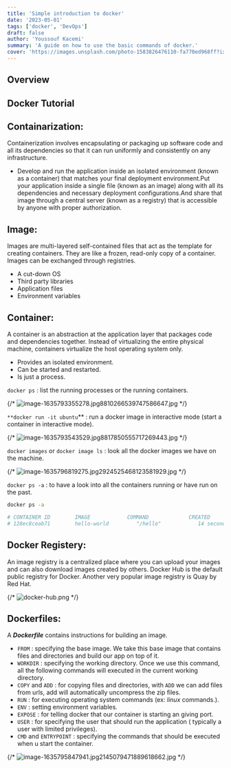 ```yaml
---
title: 'Simple introduction to docker'
date: '2023-05-01'
tags: ['docker', 'DevOps']
draft: false
author: 'Youssouf Kacemi'
summary: 'A guide on how to use the basic commands of docker.'
cover: 'https://images.unsplash.com/photo-1583826476110-fa770ed968ff?ixlib=rb-4.0.3&ixid=MnwxMjA3fDB8MHxwaG90by1wYWdlfHx8fGVufDB8fHx8&auto=format&fit=crop&w=736&q=80'
---
```


## Overview

<TOCInline toc={props.toc} exclude="Overview" toHeading={2} />

## Docker Tutorial

## Containarization:

Containerization involves encapsulating or packaging up software code and all its dependencies so that it can run uniformly and consistently on any infrastructure.

- Develop and run the application inside an isolated environment (known as a container) that matches your final deployment environment.Put your application inside a single file (known as an image) along with all its dependencies and necessary deployment configurations.And share that image through a central server (known as a registry) that is accessible by anyone with proper authorization.

## **Image:**

Images are multi-layered self-contained files that act as the template for creating containers. They are like a frozen, read-only copy of a container. Images can be exchanged through registries.

- A cut-down OS
- Third party libraries
- Application files
- Environment variables

## **Container:**

A container is an abstraction at the application layer that packages code and dependencies together. Instead of virtualizing the entire physical machine, containers virtualize the host operating system only.

- Provides an isolated environment.
- Can be started and restarted.
- Is just a process.

`docker ps` : list the running processes or the running containers.

{/* ![image-1635793355278.jpg8810266539747586647.jpg](Docker%20Tutorial%20aa7d19d6cbd24be7a8cc91e86ee9a579/image-1635793355278.jpg8810266539747586647.jpg) */}

`**docker run -it ubuntu`\*\* : run a docker image in interactive mode (start a container in interactive mode).

{/* ![image-1635793543529.jpg8817850555717269443.jpg](Docker%20Tutorial%20aa7d19d6cbd24be7a8cc91e86ee9a579/image-1635793543529.jpg8817850555717269443.jpg) */}

`docker images` or `docker image ls` : look all the docker images we have on the machine.

{/* ![image-1635796819275.jpg2924525468123581929.jpg](Docker%20Tutorial%20aa7d19d6cbd24be7a8cc91e86ee9a579/image-1635796819275.jpg2924525468123581929.jpg) */}

`docker ps -a` : to have a look into all the containers running or have run on the past.

```bash
docker ps -a

# CONTAINER ID        IMAGE            COMMAND             CREATED             STATUS                     PORTS               NAMES
# 128ec8ceab71        hello-world         "/hello"            14 seconds ago      Exited (0) 13 seconds ago                      exciting_chebyshev
```

## Docker Registery:

An image registry is a centralized place where you can upload your images and can also download images created by others. Docker Hub is the default public registry for Docker. Another very popular image registry is Quay by Red Hat.

{/* ![docker-hub.png](Docker%20Tutorial%20aa7d19d6cbd24be7a8cc91e86ee9a579/docker-hub.png) */}

## Dockerfiles:

A **_Dockerfile_** contains instructions for building an image.

- `FROM` : specifying the base image. We take this base image that contains files and directories and build our app on top of it.
- `WORKDIR` : specifying the working directory. Once we use this command, all the following commands will executed in the current working directory.
- `COPY` and `ADD` : for copying files and directories, with `ADD` we can add files from urls, add will automatically uncompress the zip files.
- `RUN` : for executing operating system commands (ex: _linux_ commands.).
- `ENV` : setting environment variables.
- `EXPOSE` : for telling docker that our container is starting an giving port.
- `USER` : for specifying the user that should run the application ( typically a user with limited privileges).
- `CMD` and `ENTRYPOINT` : specifying the commands that should be executed when u start the container.

{/* ![image-1635795847941.jpg2145079471889618662.jpg](Docker%20Tutorial%20aa7d19d6cbd24be7a8cc91e86ee9a579/image-1635795847941.jpg2145079471889618662.jpg) */}
